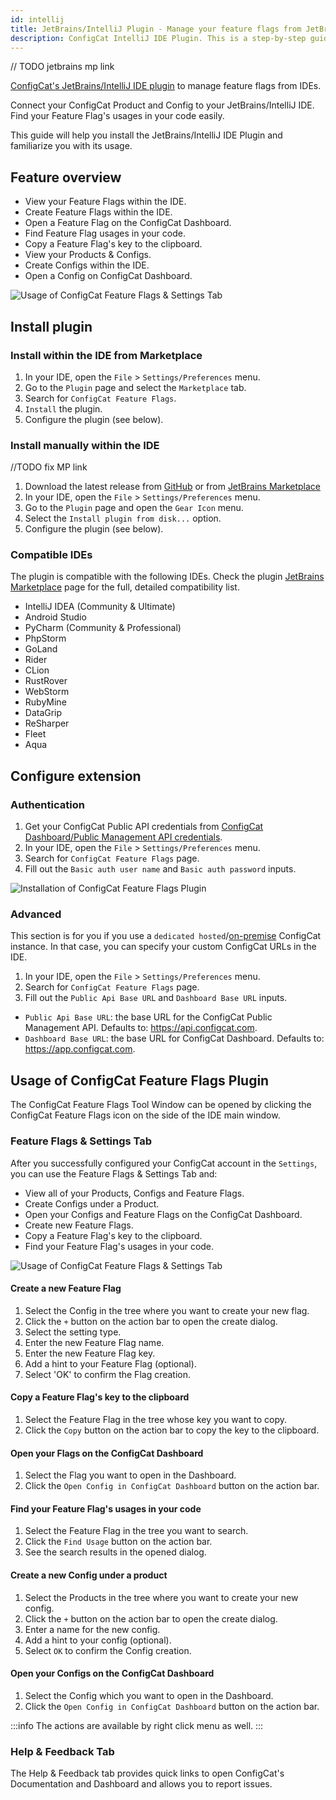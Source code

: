 ```yaml
---
id: intellij
title: JetBrains/IntelliJ Plugin - Manage your feature flags from JetBrains/IntelliJ IDEs
description: ConfigCat IntelliJ IDE Plugin. This is a step-by-step guide on how to use the ConfigCat JetBrains/IntelliJ Plugin to manage feature flags in your IDEs.
---
```


// TODO jetbrains mp link

<a href="https://marketplace.visualstudio.com/items?itemName=ConfigCat.configcat-feature-flags" target="_blank">ConfigCat's JetBrains/IntelliJ IDE plugin</a> to manage feature flags from IDEs.

Connect your ConfigCat Product and Config to your JetBrains/IntelliJ IDE. Find your Feature Flag's usages in your code easily.

This guide will help you install the JetBrains/IntelliJ IDE Plugin and familiarize you with its usage.

## Feature overview

- View your Feature Flags within the IDE.
- Create Feature Flags within the IDE.
- Open a Feature Flag on the ConfigCat Dashboard.
- Find Feature Flag usages in your code.
- Copy a Feature Flag's key to the clipboard.
- View your Products & Configs.
- Create Configs within the IDE.
- Open a Config on ConfigCat Dashboard.

<img src="/docs/assets/intellij/usage1.gif" className="zoomable" alt="Usage of ConfigCat Feature Flags & Settings Tab" />

## Install plugin

### Install within the IDE from Marketplace

1. In your IDE, open the `File` > `Settings/Preferences` menu.
1. Go to the `Plugin` page and select the `Marketplace` tab.
1. Search for `ConfigCat Feature Flags`.
1. `Install` the plugin.
1. Configure the plugin (see below).

### Install manually within the IDE

//TODO fix MP link

1. Download the latest release from [GitHub](https://github.com/configcat/intellij-plugin/releases/latest) or from [JetBrains Marketplace](https://github.com/configcat/intellij-plugin/releases/latest)
1. In your IDE, open the `File` > `Settings/Preferences` menu.
1. Go to the `Plugin` page and open the `Gear Icon` menu.
1. Select the `Install plugin from disk...` option.
1. Configure the plugin (see below).

### Compatible IDEs
The plugin is compatible with the following IDEs. Check the plugin [JetBrains Marketplace](https://github.com/configcat/intellij-plugin/releases/latest) page for the full, detailed compatibility list.

- IntelliJ IDEA (Community & Ultimate)
- Android Studio
- PyCharm (Community & Professional)
- PhpStorm
- GoLand
- Rider
- CLion
- RustRover
- WebStorm
- RubyMine
- DataGrip
- ReSharper
- Fleet
- Aqua

## Configure extension

### Authentication

1. Get your ConfigCat Public API credentials from [ConfigCat Dashboard/Public Management API credentials](https://app.configcat.com/my-account/public-api-credentials).
1. In your IDE, open the `File` > `Settings/Preferences` menu.
1. Search for `ConfigCat Feature Flags` page.
1. Fill out the `Basic auth user name` and `Basic auth password` inputs.

<img src="/docs/assets/intellij/auth.gif" className="zoomable" alt="Installation of ConfigCat Feature Flags Plugin" />

### Advanced

This section is for you if you use a `dedicated hosted`/[on-premise](https://configcat.com/on-premise/) ConfigCat instance. In that case, you can specify your custom ConfigCat URLs  in the IDE.

1. In your IDE, open the `File` > `Settings/Preferences` menu.
1. Search for `ConfigCat Feature Flags` page.
1. Fill out the `Public Api Base URL` and `Dashboard Base URL` inputs.

- `Public Api Base URL`: the base URL for the ConfigCat Public Management API. Defaults to: https://api.configcat.com.
- `Dashboard Base URL`: the base URL for ConfigCat Dashboard. Defaults to: https://app.configcat.com.

## Usage of ConfigCat Feature Flags Plugin

The ConfigCat Feature Flags Tool Window can be opened by clicking the ConfigCat Feature Flags icon on the side of the IDE main window.

### Feature Flags & Settings Tab

After you successfully configured your ConfigCat account in the `Settings`, you can use the Feature Flags & Settings Tab and:

- View all of your Products, Configs and Feature Flags.
- Create Configs under a Product.
- Open your Configs and Feature Flags on the ConfigCat Dashboard.
- Create new Feature Flags.
- Copy a Feature Flag's key to the clipboard.
- Find your Feature Flag's usages in your code.

<img src="/docs/assets/intellij/usage2.gif" className="zoomable" alt="Usage of ConfigCat Feature Flags & Settings Tab" />

#### Create a new Feature Flag

1. Select the Config in the tree where you want to create your new flag.
1. Click the `+` button on the action bar to open the create dialog.
1. Select the setting type.
1. Enter the new Feature Flag name.
1. Enter the new Feature Flag key.
1. Add a hint to your Feature Flag (optional).
1. Select 'OK' to confirm the Flag creation.

#### Copy a Feature Flag's key to the clipboard

1. Select the Feature Flag in the tree whose key you want to copy.
1. Click the `Copy` button on the action bar to copy the key to the clipboard.

#### Open your Flags on the ConfigCat Dashboard
1. Select the Flag you want to open in the Dashboard.
1. Click the `Open Config in ConfigCat Dashboard` button on the action bar.

#### Find your Feature Flag's usages in your code

1. Select the Feature Flag in the tree you want to search.
1. Click the `Find Usage` button on the action bar.
1. See the search results in the opened dialog.

#### Create a new Config under a product

1. Select the Products in the tree where you want to create your new config.
1. Click the `+` button on the action bar to open the create dialog.
1. Enter a name for the new config.
1. Add a hint to your config (optional).
1. Select `OK` to confirm the Config creation.

#### Open your Configs on the ConfigCat Dashboard
1. Select the Config which you want to open in the Dashboard.
1. Click the `Open Config in ConfigCat Dashboard` button on the action bar.

:::info
The actions are available by right click menu as well.
:::

### Help & Feedback Tab

The Help & Feedback tab provides quick links to open ConfigCat's Documentation and Dashboard and allows you to report issues.